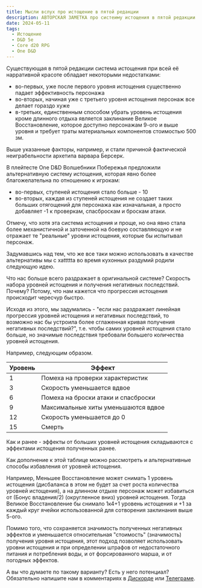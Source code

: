 ```yaml
---
title: Мысли вслух про истощение в пятой редакции
description: АВТОРСКАЯ ЗАМЕТКА про систеиму истощения в пятой редакции и способы её улучшения
date: 2024-05-11
tags:
  - Истощение
  - D&D 5e
  - Core d20 RPG
  - One D&D
---
```


Существующая в пятой редакции система истощения при всей её нарративной красоте обладает некоторыми недостатками:
- во-первых, уже после первого уровня истощения существенно падает эффективность персонажа
- во-вторых, начиная уже с третьего уровня истощения персонаж все делает гораздо хуже
- в-третьих, единственным способом убрать уровень истощения кроме длинного отдыха является заклинание Великое Восстановление, которое доступно персонажам 9-ого и выше уровня и требует траты материальных компонентов стоимостью 500 зм.

Выше указанные факторы, например, и стали причиной фактической неиграбельности архетипа варвара Берсерк.

В плейтесте One D&D Волшебники Побережья предложили альтернативную систему истощения, которая явно более благожелательна по отношению к игрокам:
- во-первых, ступеней истощения стало больше - 10
- во-вторых, каждая из ступеней истощения не создает таких больших отягощений для персонажа как изначальная, а просто добавляет -1 к проверкам, спасброскам и броскам атаки.

Отмечу, что хотя эта система истощения и проще, но она явно стала более механистичной и заточенной на боевую составляющую и не отражает те "реальные" уровни истощения, которые бы испытывал персонаж.

Задумавшись над тем, что же все таки можно использовать в качестве альтернативы мы с xattttta во время кухонных раздумий родили следующую идею.

Что нас больше всего раздражает в оригинальной системе? Скорость набора уровней истощения и получения негативных последствий. Почему? Потому, что нам кажется что прогрессия истощения происходит чересчур быстро.

Исходя из этого, мы задумались - "если нас раздражает линейная прогрессия уровней истощения и негативных последствий, то возможно нас бы устроила более сглаженная кривая получения негативных последствий?", т.е. чтобы самих уровней истощения стало больше, но значимые последствия требовали большего количества уровней истощения.

Например, следующим образом.

| Уровень | Эффект                              |
|---------|-------------------------------------|
| 1       | Помеха на проверки характеристик    |
| 3       | Скорость уменьшается вдвое          |
| 6       | Помеха на броски атаки и спасброски |
| 9      | Максимальные хиты уменьшаются вдвое |
| 12      | Скорость уменьшается до 0           |
| 15      | Смерть                              |

Как и ранее - эффекты от больших уровней истощения складываются с эффектами истощения полученных ранее.

Как дополнение к этой таблице можно рассмотреть и альтернативные способы избавления от уровней истощения.

Например, Меньшее Восстановление может снимать 1 уровень истощения (дисбаланса в этом не будет за счет роста количества уровней истощения), а на длинном отдыхе персонаж может избавиться от (Бонус владения/2) (округленное вниз) уровней истощения. Тогда Великое Восстановление бы снимало 1к4+1 уровень истощения и +1 за каждый круг ячейки использованной для сотворения заклинания выше 5-ого.

Помимо того, что сохраняется значимость полученных негативных эффектов и уменьшается относительная "стоимость" (значимость) получения уровня истощения, этот подход позволяет использовать уровни истощения и при определении штрафов от недостаточного питания и потребления воды, и от форсированного марша, и от погодных эффектов.

А вы что думаете по такому варианту? Есть у него потенциал? Обязательно напишите нам в комментариях в [Дискорде](https://discord.gg/yrJqvCqU3w) или [Телеграме](https://t.me/cyborgs_and_mages).